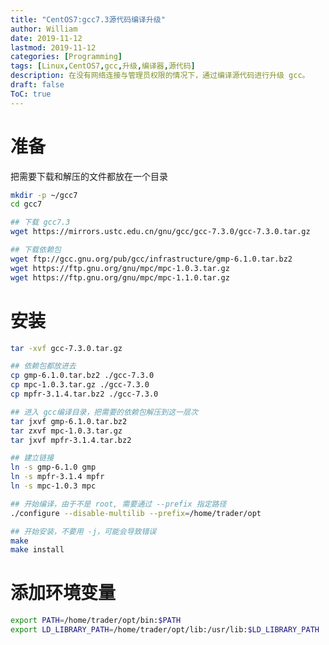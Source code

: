 ```yaml
---
title: "CentOS7:gcc7.3源代码编译升级"
author: William
date: 2019-11-12
lastmod: 2019-11-12
categories: [Programming]
tags: [Linux,CentOS7,gcc,升级,编译器,源代码]
description: 在没有网络连接与管理员权限的情况下，通过编译源代码进行升级 gcc。 
draft: false
ToC: true
---
```


# 准备

把需要下载和解压的文件都放在一个目录

```bash
mkdir -p ~/gcc7
cd gcc7

## 下载 gcc7.3
wget https://mirrors.ustc.edu.cn/gnu/gcc/gcc-7.3.0/gcc-7.3.0.tar.gz

## 下载依赖包
wget ftp://gcc.gnu.org/pub/gcc/infrastructure/gmp-6.1.0.tar.bz2
wget https://ftp.gnu.org/gnu/mpc/mpc-1.0.3.tar.gz
wget https://ftp.gnu.org/gnu/mpc/mpc-1.1.0.tar.gz
```

# 安装

```bash
tar -xvf gcc-7.3.0.tar.gz

## 依赖包都放进去
cp gmp-6.1.0.tar.bz2 ./gcc-7.3.0
cp mpc-1.0.3.tar.gz ./gcc-7.3.0
cp mpfr-3.1.4.tar.bz2 ./gcc-7.3.0

## 进入 gcc编译目录，把需要的依赖包解压到这一层次
tar jxvf gmp-6.1.0.tar.bz2
tar zxvf mpc-1.0.3.tar.gz
tar jxvf mpfr-3.1.4.tar.bz2

## 建立链接
ln -s gmp-6.1.0 gmp 
ln -s mpfr-3.1.4 mpfr 
ln -s mpc-1.0.3 mpc

## 开始编译，由于不是 root, 需要通过 --prefix 指定路径
./configure --disable-multilib --prefix=/home/trader/opt

## 开始安装，不要用 -j，可能会导致错误
make
make install
```

# 添加环境变量

```bash
export PATH=/home/trader/opt/bin:$PATH
export LD_LIBRARY_PATH=/home/trader/opt/lib:/usr/lib:$LD_LIBRARY_PATH
```

